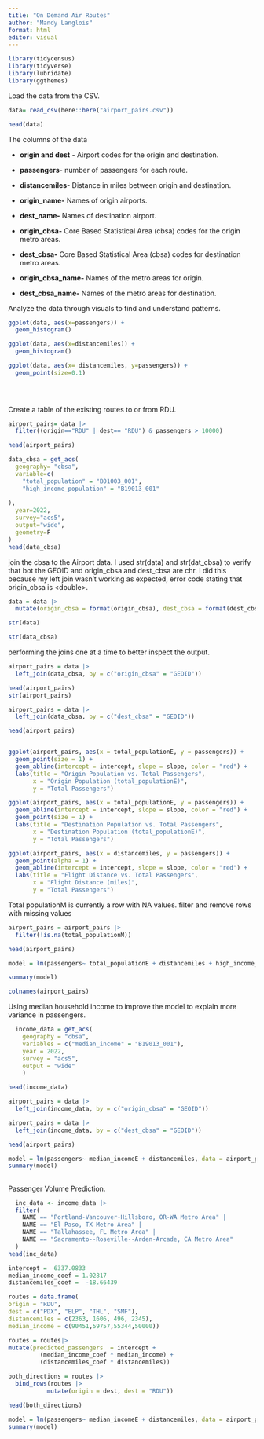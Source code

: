 ```yaml
---
title: "On Demand Air Routes"
author: "Mandy Langlois"
format: html
editor: visual
---
```


```r
library(tidycensus)
library(tidyverse)
library(lubridate)
library(ggthemes)

```

Load the data from the CSV.

```r
data= read_csv(here::here("airport_pairs.csv"))
```

```r
head(data)
```

The columns of the data

-   **origin and dest** - Airport codes for the origin and destination.

-   **passengers**- number of passengers for each route.

-   **distancemiles**- Distance in miles between origin and destination.

-   **origin_name-** Names of origin airports.

-   **dest_name-** Names of destination airport.

-   **origin_cbsa-** Core Based Statistical Area (cbsa) codes for the origin metro areas.

-   **dest_cbsa-** Core Based Statistical Area (cbsa) codes for destination metro areas.

-   **origin_cbsa_name-** Names of the metro areas for origin.

-   **dest_cbsa_name-** Names of the metro areas for destination.

Analyze the data through visuals to find and understand patterns.

```r
ggplot(data, aes(x=passengers)) +
  geom_histogram()
```

```r
ggplot(data, aes(x=distancemiles)) +
  geom_histogram()
```

```r
ggplot(data, aes(x= distancemiles, y=passengers)) +
  geom_point(size=0.1)

  
  

```

Create a table of the existing routes to or from RDU.

```r
airport_pairs= data |>
  filter((origin=="RDU" | dest== "RDU") & passengers > 10000)

head(airport_pairs)
```

```r
data_cbsa = get_acs(
  geography= "cbsa",
  variable=c(
    "total_population" = "B01003_001",
    "high_income_population" = "B19013_001"
   
),
  year=2022,
  survey="acs5",
  output="wide",
  geometry=F
)
head(data_cbsa)
```

join the cbsa to the Airport data. I used str(data) and str(dat_cbsa) to verify that bot the GEOID and origin_cbsa and dest_cbsa are chr. I did this because my left join wasn't working as expected, error code stating that origin_cbsa is \<double\>.

```r
data = data |>
  mutate(origin_cbsa = format(origin_cbsa), dest_cbsa = format(dest_cbsa))

str(data)
```

```r
str(data_cbsa)
```

performing the joins one at a time to better inspect the output.

```r
airport_pairs = data |>
  left_join(data_cbsa, by = c("origin_cbsa" = "GEOID"))

head(airport_pairs)
str(airport_pairs)

airport_pairs = data |>
  left_join(data_cbsa, by = c("dest_cbsa" = "GEOID"))

head(airport_pairs)



```

```r
ggplot(airport_pairs, aes(x = total_populationE, y = passengers)) +
  geom_point(size = 1) +
  geom_abline(intercept = intercept, slope = slope, color = "red") +
  labs(title = "Origin Population vs. Total Passengers",
       x = "Origin Population (total_populationE)",
       y = "Total Passengers")

ggplot(airport_pairs, aes(x = total_populationE, y = passengers)) +
  geom_abline(intercept = intercept, slope = slope, color = "red") +
  geom_point(size = 1) +
  labs(title = "Destination Population vs. Total Passengers",
       x = "Destination Population (total_populationE)",
       y = "Total Passengers")

ggplot(airport_pairs, aes(x = distancemiles, y = passengers)) +
  geom_point(alpha = 1) +
  geom_abline(intercept = intercept, slope = slope, color = "red") +
  labs(title = "Flight Distance vs. Total Passengers",
       x = "Flight Distance (miles)",
       y = "Total Passengers")

```

Total populationM is currently a row with NA values. filter and remove rows with missing values

```r
airport_pairs = airport_pairs |>
  filter(!is.na(total_populationM))

head(airport_pairs)
```

```r
model = lm(passengers~ total_populationE + distancemiles + high_income_populationE, data = airport_pairs)

summary(model)
```

```r
colnames(airport_pairs)
```

Using median household income to improve the model to explain more variance in passengers.

```r
  income_data = get_acs(
    geography = "cbsa",
    variables = c("median_income" = "B19013_001"),
    year = 2022,
    survey = "acs5",
    output = "wide"
    )

head(income_data)
```

```r
airport_pairs = data |>
  left_join(income_data, by = c("origin_cbsa" = "GEOID"))

airport_pairs = data |>
  left_join(income_data, by = c("dest_cbsa" = "GEOID"))

head(airport_pairs)

```

```r
model = lm(passengers~ median_incomeE + distancemiles, data = airport_pairs)
summary(model)
```

## 

Passenger Volume Prediction.

```r

  inc_data <- income_data |>
  filter(
    NAME == "Portland-Vancouver-Hillsboro, OR-WA Metro Area" |
    NAME == "El Paso, TX Metro Area" |
    NAME == "Tallahassee, FL Metro Area" |
    NAME == "Sacramento--Roseville--Arden-Arcade, CA Metro Area"
  )
head(inc_data)
```

```r
intercept =  6337.0833
median_income_coef = 1.02817
distancemiles_coef =  -18.66439

routes = data.frame(
origin = "RDU",
dest = c("PDX", "ELP", "THL", "SMF"),
distancemiles = c(2363, 1606, 496, 2345),
median_income = c(90451,59757,55344,50000))

routes = routes|>
mutate(predicted_passengers  = intercept +
         (median_income_coef * median_income) +
         (distancemiles_coef * distancemiles))

both_directions = routes |>
  bind_rows(routes |>
           mutate(origin = dest, dest = "RDU"))

head(both_directions)
```

```r
model = lm(passengers~ median_incomeE + distancemiles, data = airport_pairs)
summary(model)
```

